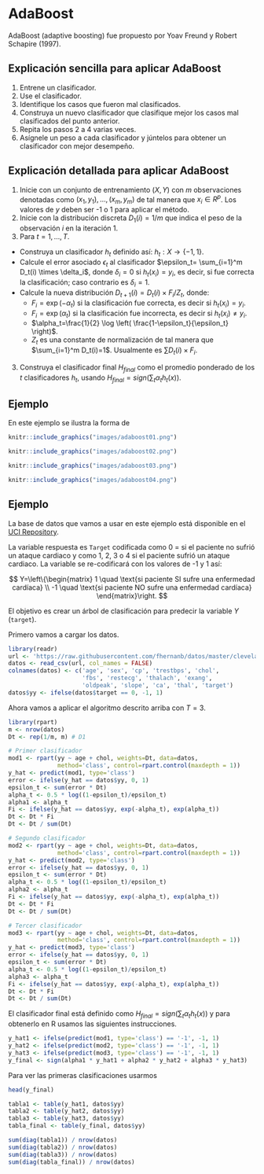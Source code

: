 # AdaBoost {#adaboost}

AdaBoost (adaptive boosting) fue propuesto por Yoav Freund y Robert  Schapire (1997).


## Explicación sencilla para aplicar AdaBoost {-}

1. Entrene un clasificador.
2. Use el clasificador.
3. Identifique los casos que fueron mal clasificados.
4. Construya un nuevo clasificador que clasifique mejor los casos mal clasificados del punto anterior.
5. Repita los pasos 2 a 4 varias veces.
6. Asígnele un peso a cada clasificador y júntelos para obtener un clasificador con mejor desempeño.

## Explicación detallada para aplicar AdaBoost {-}

1. Inicie con un conjunto de entrenamiento $(X, Y)$ con $m$ observaciones denotadas como $(x_1, y_1), \ldots, (x_m, y_m)$ de tal manera que $x_i \in R^p$. Los valores de $y$ deben ser -1 o 1 para aplicar el método.
2. Inicie con la distribución discreta $D_1(i)=1/m$ que indica el peso de la observación $i$ en la iteración $1$.
3. Para $t=1, \ldots, T$.
  - Construya un clasificador $h_t$ definido así: $h_t : X \rightarrow \{-1, 1 \}$.
  - Calcule el error asociado $\epsilon_t$ al clasificador $\epsilon_t= \sum_{i=1}^m D_t(i) \times \delta_i$, donde $\delta_i=0$ si $h_t(x_i)=y_i$, es decir, si fue correcta la clasificación; caso contrario es $\delta_i=1$.
  - Calcule la nueva distribución $D_{t+1}(i)=D_{t}(i) \times F_i / Z_t$, donde:   
    - $F_i=\exp(-\alpha_t)$ si la clasificación fue correcta, es decir si $h_t(x_i) = y_i$.
    - $F_i=\exp(\alpha_t)$ si la clasificación fue incorrecta, es decir si $h_t(x_i) \neq y_i$.
    - $\alpha_t=\frac{1}{2} \log \left( \frac{1-\epsilon_t}{\epsilon_t} \right)$.
    - $Z_t$ es una constante de normalización de tal manera que $\sum_{i=1}^m D_t(i)=1$. Usualmente es $\sum D_{t}(i) \times F_i$.
3. Construya el clasificador final $H_{final}$ como el promedio ponderado de los $t$ clasificadores $h_t$, usando $H_{final}=sign(\sum_t \alpha_t h_t(x))$.

## Ejemplo {-}
En este ejemplo se ilustra la forma de 

```r
knitr::include_graphics("images/adaboost01.png")
```

```r
knitr::include_graphics("images/adaboost02.png")
```

```r
knitr::include_graphics("images/adaboost03.png")
```

```r
knitr::include_graphics("images/adaboost04.png")
```


## Ejemplo {-}
La base de datos que vamos a usar en este ejemplo está disponible en el [UCI Repository](https://archive.ics.uci.edu/ml/datasets/Heart+Disease). 

La variable respuesta es `Target` codificada como 0 = si el paciente no sufrió un ataque cardiaco y como 1, 2, 3 o 4 si el paciente sufrió un ataque cardiaco. La variable se re-codificará con los valores de -1 y 1 así:

$$
Y=\left\{\begin{matrix}
1 \quad \text{si paciente SI sufre una enfermedad cardíaca} \\ 
-1 \quad \text{si paciente NO sufre una enfermedad cardíaca}
\end{matrix}\right.
$$

El objetivo es crear un árbol de clasificación para predecir la variable $Y$ (`target`).

Primero vamos a cargar los datos.

```r
library(readr)
url <- 'https://raw.githubusercontent.com/fhernanb/datos/master/cleveland.csv'
datos <- read_csv(url, col_names = FALSE)
colnames(datos) <- c('age', 'sex', 'cp', 'trestbps', 'chol',
                     'fbs', 'restecg', 'thalach', 'exang', 
                     'oldpeak', 'slope', 'ca', 'thal', 'target')
datos$yy <- ifelse(datos$target == 0, -1, 1)
```

Ahora vamos a aplicar el algoritmo descrito arriba con $T=3$.

```r
library(rpart)
m <- nrow(datos)
Dt <- rep(1/m, m) # D1

# Primer clasificador
mod1 <- rpart(yy ~ age + chol, weights=Dt, data=datos, 
              method='class', control=rpart.control(maxdepth = 1))
y_hat <- predict(mod1, type='class')
error <- ifelse(y_hat == datos$yy, 0, 1)
epsilon_t <- sum(error * Dt)
alpha_t <- 0.5 * log((1-epsilon_t)/epsilon_t)
alpha1 <- alpha_t
Fi <- ifelse(y_hat == datos$yy, exp(-alpha_t), exp(alpha_t))
Dt <- Dt * Fi
Dt <- Dt / sum(Dt)

# Segundo clasificador
mod2 <- rpart(yy ~ age + chol, weights=Dt, data=datos, 
              method='class', control=rpart.control(maxdepth = 1))
y_hat <- predict(mod2, type='class')
error <- ifelse(y_hat == datos$yy, 0, 1)
epsilon_t <- sum(error * Dt)
alpha_t <- 0.5 * log((1-epsilon_t)/epsilon_t)
alpha2 <- alpha_t
Fi <- ifelse(y_hat == datos$yy, exp(-alpha_t), exp(alpha_t))
Dt <- Dt * Fi
Dt <- Dt / sum(Dt)

# Tercer clasificador
mod3 <- rpart(yy ~ age + chol, weights=Dt, data=datos, 
              method='class', control=rpart.control(maxdepth = 1))
y_hat <- predict(mod3, type='class')
error <- ifelse(y_hat == datos$yy, 0, 1)
epsilon_t <- sum(error * Dt)
alpha_t <- 0.5 * log((1-epsilon_t)/epsilon_t)
alpha3 <- alpha_t
Fi <- ifelse(y_hat == datos$yy, exp(-alpha_t), exp(alpha_t))
Dt <- Dt * Fi
Dt <- Dt / sum(Dt)
```

El clasificador final está definido como $H_{final}=sign(\sum_t \alpha_t h_t(x))$ y para obtenerlo en R usamos las siguientes instrucciones.

```r
y_hat1 <- ifelse(predict(mod1, type='class') == '-1', -1, 1)
y_hat2 <- ifelse(predict(mod2, type='class') == '-1', -1, 1)
y_hat3 <- ifelse(predict(mod3, type='class') == '-1', -1, 1)
y_final <- sign(alpha1 * y_hat1 + alpha2 * y_hat2 + alpha3 * y_hat3)
```

Para ver las primeras clasificaciones usarmos

```r
head(y_final)
```

```r
tabla1 <- table(y_hat1, datos$yy)
tabla2 <- table(y_hat2, datos$yy)
tabla3 <- table(y_hat3, datos$yy)
tabla_final <- table(y_final, datos$yy)

sum(diag(tabla1)) / nrow(datos)
sum(diag(tabla2)) / nrow(datos)
sum(diag(tabla3)) / nrow(datos)
sum(diag(tabla_final)) / nrow(datos)
```


